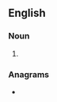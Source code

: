 ==English==

===Noun===
{{head|en|noun plural form}}

# {{plural of|serir|lang=en}}

===Anagrams===
* {{l|en|risers}}